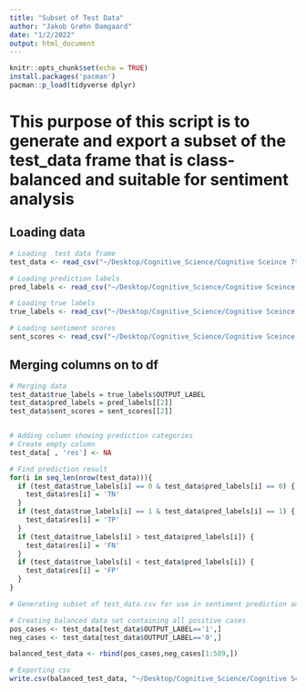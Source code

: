 ```yaml
---
title: "Subset of Test Data"
author: "Jakob Grøhn Damgaard"
date: "1/2/2022"
output: html_document
---
```


```r
knitr::opts_chunk$set(echo = TRUE)
install.packages('pacman')
pacman::p_load(tidyverse dplyr)
```

# This purpose of this script is to generate and export a subset of the test_data frame that is class-balanced and suitable for sentiment analysis

## Loading data
```r
# Loading  test data frame
test_data <- read_csv("~/Desktop/Cognitive_Science/Cognitive Sceince 7th Semester/NLP/Exam/Exam/output/test_data.csv")

# Loading prediction labels
pred_labels <- read_csv("~/Desktop/Cognitive_Science/Cognitive Sceince 7th Semester/NLP/Exam/Exam/output/lr_predictions_test_data")

# Loading true labels
true_labels <- read_csv("~/Desktop/Cognitive_Science/Cognitive Sceince 7th Semester/NLP/Exam/Exam/output/test_labels.csv")

# Loading sentiment scores
sent_scores <- read_csv("~/Desktop/Cognitive_Science/Cognitive Sceince 7th Semester/NLP/Exam/Exam/output/test_data.csv_sentiment_scores.csv")
```


## Merging columns on to df
```r
# Merging data
test_data$true_labels = true_labels$OUTPUT_LABEL
test_data$pred_labels = pred_labels[[2]]
test_data$sent_scores = sent_scores[[2]]


# Adding column showing prediction categories
# Create empty column
test_data[ , 'res'] <- NA

# Find prediction result
for(i in seq_len(nrow(test_data))){
  if (test_data$true_labels[i] == 0 & test_data$pred_labels[i] == 0) {
    test_data$res[i] = 'TN'
  }
  if (test_data$true_labels[i] == 1 & test_data$pred_labels[i] == 1) {
    test_data$res[i] = 'TP'
  }
  if (test_data$true_labels[i] > test_data$pred_labels[i]) {
    test_data$res[i] = 'FN'
  }
  if (test_data$true_labels[i] < test_data$pred_labels[i]) {
    test_data$res[i] = 'FP'
  }
}
```


```r

# Generating subset of test_data.csv for use in sentiment prediction and subsequent tests

# Creating balanced data set containing all positive cases
pos_cases <- test_data[test_data$OUTPUT_LABEL=='1',]
neg_cases <- test_data[test_data$OUTPUT_LABEL=='0',]

balanced_test_data <- rbind(pos_cases,neg_cases[1:589,])

# Exporting csv
write.csv(balanced_test_data, "~/Desktop/Cognitive_Science/Cognitive Sceince 7th Semester/NLP/Exam/Exam/output/balanced_test_data.csv", row.names = FALSE)
```
